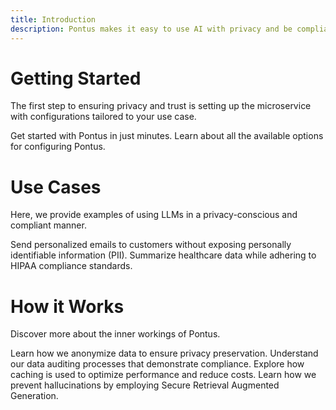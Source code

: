 ```yaml
---
title: Introduction
description: Pontus makes it easy to use AI with privacy and be compliant with regulations like HIPAA, GDPR, and CCPA. Pontus is a privacy layer for your LLM interactions, ensuring trust and compliance.
---
```



# Getting Started

The first step to ensuring privacy and trust is setting up the microservice with configurations tailored to your use case.

<CardGroup cols={2}>
  <Card 
    title="Quickstart"
    icon="rocket"
    href="quickstart"
  >
    Get started with Pontus in just minutes.

  </Card>
  <Card
    title="Configuration"
    icon="pen-to-square"
    href="configuration/introduction"
  >
    Learn about all the available options for configuring Pontus.
  </Card>
</CardGroup>

# Use Cases

Here, we provide examples of using LLMs in a privacy-conscious and compliant manner.

<CardGroup cols={2}>
  <Card
    title="Marketing Emails"
    icon="envelope"
    href="https://mintlify.com/docs/settings/global"
  >
    Send personalized emails to customers without exposing personally identifiable information (PII).
  </Card>
  <Card
    title="Summarizing Healthcare Data"
    icon="heart"
    href="https://mintlify.com/docs/api-playground/openapi"
  >
    Summarize healthcare data while adhering to HIPAA compliance standards.
  </Card>
</CardGroup>


# How it Works

Discover more about the inner workings of Pontus.

<CardGroup cols={2}>
  <Card
    title="Anonymization"
    icon="lock"
  >
    Learn how we anonymize data to ensure privacy preservation.
  </Card>
  <Card
    title="Auditing"
    icon="clipboard-list"
  >
    Understand our data auditing processes that demonstrate compliance.
  </Card>
  <Card
    title="Caching"
    icon="database"
  >
    Explore how caching is used to optimize performance and reduce costs.
  </Card>
  <Card
    title="Secure Retrieval Augmented Generation"
    icon="files"
  >
    Learn how we prevent hallucinations by employing Secure Retrieval Augmented Generation.
  </Card>
</CardGroup>
